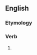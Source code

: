 ==English==

===Etymology===
{{suffix|en|avail|eth|nocat=1}}

===Verb===
{{head|en|verb form}}

# {{en-archaic third-person singular of|avail}}